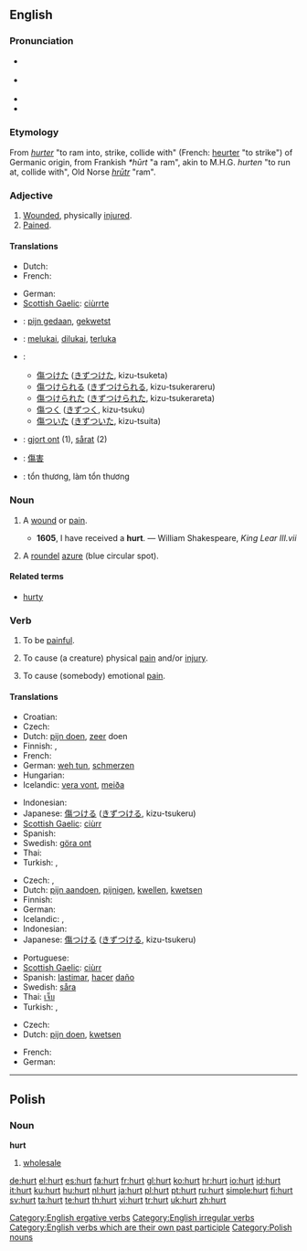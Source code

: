 {{wikipedia|dab=Hurt}}
==English==

===Pronunciation===
* {{a|RP}} {{IPA|/hɜːt/}}
* {{a|GenAm}} {{IPA|/hɝt/}}
* {{audio|en-us-hurt.ogg|Audio (US)}}
* {{rhymes|ɜː(r)t}}

===Etymology===
From {{etyl|fro}} ''[[hurter]]'' "to ram into, strike, collide with" (French: [[heurter]] "to strike") of Germanic origin, from Frankish ''*hūrt'' "a ram", akin to M.H.G. ''hurten'' "to run at, collide with", Old Norse ''[[hrūtr]]'' "ram".

===Adjective===
{{infl|en|adjective}}

# [[wounded|Wounded]], physically [[injured]].
# [[pained|Pained]].

====Translations====
{{trans-top|wounded, injured}}
* Dutch: {{t-|nl|gekwetst}}
* French: {{t+|fr|blessé}}
{{trans-mid}}
* German: {{t-|de|verletzt}}
* [[Scottish Gaelic]]: [[ciùrrte]]
{{trans-bottom}}

{{trans-top|pained}}
{{trans-mid}}
{{trans-bottom}}

{{checktrans-top}}
* {{ttbc|Dutch}}: [[pijn gedaan]], [[gekwetst]]
* {{ttbc|Indonesian}}: [[luka|melukai]], [[luka|dilukai]], [[luka|terluka]]
* {{ttbc|Japanese}}:
** [[傷つけた]] ([[きずつけた]], kizu-tsuketa)
** [[傷つけられる]] ([[きずつけられる]], kizu-tsukerareru)
** [[傷つけられた]] ([[きずつけられた]], kizu-tsukerareta)
** [[傷つく]] ([[きずつく]], kizu-tsuku)
** [[傷ついた]] ([[きずついた]], kizu-tsuita)
* {{ttbc|Swedish}}: [[gjort ont]] (1), [[sårat]] (2)
* {{ttbc|Chinese}}: [[傷害]]
* {{ttbc|Vietnamese}}: tổn thương, làm tổn thương
{{checktrans-bottom}}

===Noun===
{{en-noun}}

# {{archaic}} A [[wound]] or [[pain]].
#* '''1605''', I have received a '''hurt'''. — William Shakespeare, ''King Lear III.vii''
# {{heraldiccharge}} A [[roundel]] [[azure]] (blue circular spot).

====Related terms====
* [[hurty]]

===Verb===
{{en-verb|hurts|hurting|hurt}}

# {{intransitive}} To be [[painful]].
# {{transitive}} To cause (a creature) physical [[pain]] and/or [[injury]].
# {{transitive}} To cause (somebody) emotional [[pain]].

====Translations====
{{trans-top|to be painful}}
* Croatian: {{t+|hr|boljeti}}
* Czech: {{t-|cs|bolet}}
* Dutch: [[pijn doen]], [[zeer]] doen
* Finnish: {{t+|fi|sattua}}, {{t+|fi|koskea}}
* French: {{t+|fr|faire mal}}
* German: [[weh tun]], [[schmerzen]]
* Hungarian: {{t+|hu|fáj}}
* Icelandic: [[vera vont]], [[meiða]]
{{trans-mid}}
* Indonesian: {{t-|id|luka|alt=melukai|xs=Indonesian}}
* Japanese: [[傷つける]] ([[きずつける]], kizu-tsukeru)
* [[Scottish Gaelic]]: [[ciùrr]]
* Spanish: {{t-|es|doler}}
* Swedish: [[göra ont]]
* Thai: {{t+|th|เจ็บ|xs=Thai}}
* Turkish: {{t+|tr|ağrımak}}, {{t+|tr|acımak}}
{{trans-bottom}}

{{trans-top|to cause physical pain}}
* Czech: {{t-|cs|ranit}}, {{t-|cs|poranit}}
* Dutch: [[pijn aandoen]], [[pijnigen]], [[kwellen]], [[kwetsen]]
* Finnish: {{t+|fi|satuttaa}}
* German: {{t+|de|verletzen}}
* Icelandic: {{t-|is|særa}}, {{t-|is|meiða}}
* Indonesian: {{t-|id|luka|alt=melukai|xs=Indonesian}}
* Japanese: [[傷つける]] ([[きずつける]], kizu-tsukeru)
{{trans-mid}}
* Portuguese: {{t+|pt|ferir}}
* [[Scottish Gaelic]]: [[ciùrr]]
* Spanish: [[lastimar]], [[hacer]] [[daño]]
* Swedish: [[såra]]
* Thai: [[เจ็บ]]
* Turkish: {{t+|tr|acıtmak}}, {{t+|tr|ağrıtmak}}
{{trans-bottom}}

{{trans-top|to cause emotional pain}}
* Czech: {{t-|cs|ranit}}
* Dutch: [[pijn doen]], [[kwetsen]]
{{trans-mid}}
* French: {{t+|fr|faire mal}}
* German: {{t+|de|quälen}}
{{trans-bottom}}

[[Category:English ergative verbs]]
[[Category:English irregular verbs]]
[[Category:English verbs which are their own past participle]]

----

==Polish==

===Noun===
'''hurt'''

# [[wholesale]]

[[Category:Polish nouns]]

[[de:hurt]]
[[el:hurt]]
[[es:hurt]]
[[fa:hurt]]
[[fr:hurt]]
[[gl:hurt]]
[[ko:hurt]]
[[hr:hurt]]
[[io:hurt]]
[[id:hurt]]
[[it:hurt]]
[[ku:hurt]]
[[hu:hurt]]
[[nl:hurt]]
[[ja:hurt]]
[[pl:hurt]]
[[pt:hurt]]
[[ru:hurt]]
[[simple:hurt]]
[[fi:hurt]]
[[sv:hurt]]
[[ta:hurt]]
[[te:hurt]]
[[th:hurt]]
[[vi:hurt]]
[[tr:hurt]]
[[uk:hurt]]
[[zh:hurt]]
